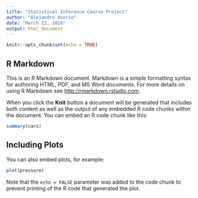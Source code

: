 ```yaml
---
title: "Statistical Inference Course Project"
author: "Alejandro Osorio"
date: "March 22, 2018"
output: html_document
---
```


```r
knitr::opts_chunk$set(echo = TRUE)
```

## R Markdown

This is an R Markdown document. Markdown is a simple formatting syntax for authoring HTML, PDF, and MS Word documents. For more details on using R Markdown see <http://rmarkdown.rstudio.com>.

When you click the **Knit** button a document will be generated that includes both content as well as the output of any embedded R code chunks within the document. You can embed an R code chunk like this:

```r
summary(cars)
```

## Including Plots

You can also embed plots, for example:


```r
plot(pressure)
```

Note that the `echo = FALSE` parameter was added to the code chunk to prevent printing of the R code that generated the plot.

